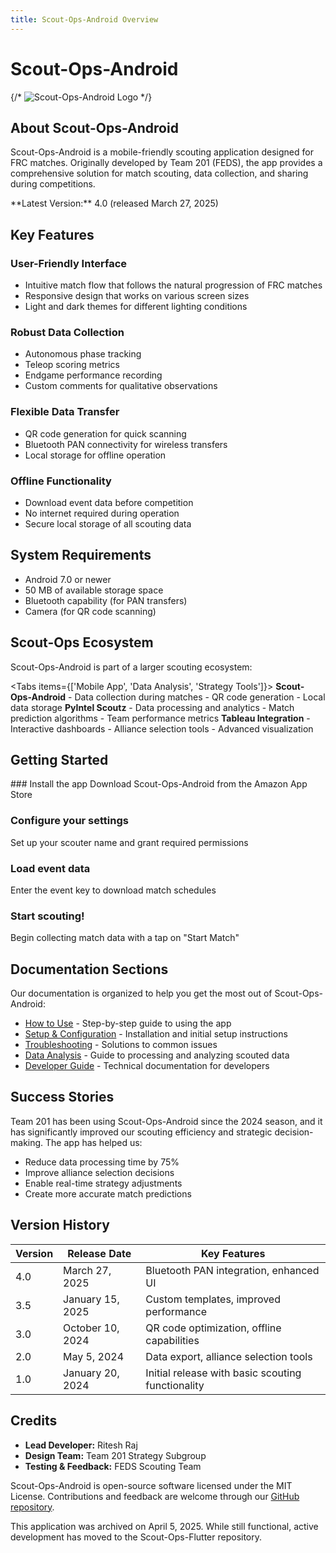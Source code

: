 ```yaml
---
title: Scout-Ops-Android Overview
---
```



# Scout-Ops-Android

{/* ![Scout-Ops-Android Logo](/images/scout-ops-logo.png) */}

## About Scout-Ops-Android

Scout-Ops-Android is a mobile-friendly scouting application designed for FRC matches. Originally developed by Team 201 (FEDS), the app provides a comprehensive solution for match scouting, data collection, and sharing during competitions.

<Callout type="info">
  **Latest Version:** 4.0 (released March 27, 2025)
</Callout>

## Key Features

### User-Friendly Interface
- Intuitive match flow that follows the natural progression of FRC matches
- Responsive design that works on various screen sizes
- Light and dark themes for different lighting conditions

### Robust Data Collection
- Autonomous phase tracking
- Teleop scoring metrics
- Endgame performance recording
- Custom comments for qualitative observations

### Flexible Data Transfer
- QR code generation for quick scanning
- Bluetooth PAN connectivity for wireless transfers
- Local storage for offline operation

### Offline Functionality
- Download event data before competition
- No internet required during operation
- Secure local storage of all scouting data

## System Requirements

- Android 7.0 or newer
- 50 MB of available storage space
- Bluetooth capability (for PAN transfers)
- Camera (for QR code scanning)

## Scout-Ops Ecosystem

Scout-Ops-Android is part of a larger scouting ecosystem:

<Tabs items={['Mobile App', 'Data Analysis', 'Strategy Tools']}>
  <Tab>
    **Scout-Ops-Android**
    - Data collection during matches
    - QR code generation
    - Local data storage
  </Tab>
  <Tab>
    **PyIntel Scoutz**
    - Data processing and analytics
    - Match prediction algorithms
    - Team performance metrics
  </Tab>
  <Tab>
    **Tableau Integration**
    - Interactive dashboards
    - Alliance selection tools
    - Advanced visualization
  </Tab>
</Tabs>

## Getting Started

<Steps>
### Install the app
Download Scout-Ops-Android from the Amazon App Store

### Configure your settings
Set up your scouter name and grant required permissions

### Load event data
Enter the event key to download match schedules

### Start scouting!
Begin collecting match data with a tap on "Start Match"
</Steps>

## Documentation Sections

Our documentation is organized to help you get the most out of Scout-Ops-Android:

- [How to Use](./howtouse) - Step-by-step guide to using the app
- [Setup & Configuration](./setup-configuration) - Installation and initial setup instructions
- [Troubleshooting](./troubleshooting) - Solutions to common issues
- [Data Analysis](./data-analysis) - Guide to processing and analyzing scouted data
- [Developer Guide](./developer-guide) - Technical documentation for developers

## Success Stories

Team 201 has been using Scout-Ops-Android since the 2024 season, and it has significantly improved our scouting efficiency and strategic decision-making. The app has helped us:

- Reduce data processing time by 75%
- Improve alliance selection decisions
- Enable real-time strategy adjustments
- Create more accurate match predictions

## Version History

| Version | Release Date | Key Features |
|---------|--------------|--------------|
| 4.0     | March 27, 2025 | Bluetooth PAN integration, enhanced UI |
| 3.5     | January 15, 2025 | Custom templates, improved performance |
| 3.0     | October 10, 2024 | QR code optimization, offline capabilities |
| 2.0     | May 5, 2024 | Data export, alliance selection tools |
| 1.0     | January 20, 2024 | Initial release with basic scouting functionality |

## Credits

- **Lead Developer:** Ritesh Raj
- **Design Team:** Team 201 Strategy Subgroup
- **Testing & Feedback:** FEDS Scouting Team

Scout-Ops-Android is open-source software licensed under the MIT License. Contributions and feedback are welcome through our [GitHub repository](https://github.com/feds201/Scout-Ops-Android).

<Callout type="warning">
  This application was archived on April 5, 2025. While still functional, active development has moved to the Scout-Ops-Flutter repository.
</Callout>